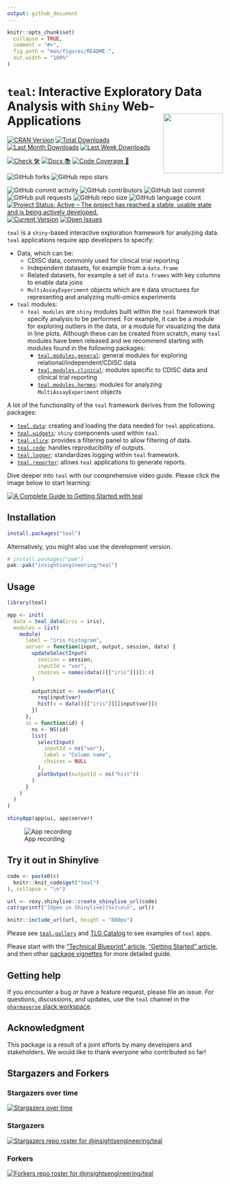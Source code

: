 ```yaml
---
output: github_document
---
```


<!-- README.md is generated from README.Rmd. Please edit that file -->

```r
knitr::opts_chunk$set(
  collapse = TRUE,
  comment = "#>",
  fig.path = "man/figures/README-",
  out.width = "100%"
)
```

# `teal`: Interactive Exploratory Data Analysis with `Shiny` Web-Applications <a href='https://insightsengineering.github.io/teal/'><img src="man/figures/logo.svg" align="right" height="139" style="max-width: 100%; max-height: 139px;"/></a  >

<!-- start badges -->
[![CRAN Version](https://www.r-pkg.org/badges/version/teal?color=green)](https://cran.r-project.org/package=teal)
[![Total Downloads](http://cranlogs.r-pkg.org/badges/grand-total/teal?color=green)](https://cran.r-project.org/package=teal)
[![Last Month Downloads](http://cranlogs.r-pkg.org/badges/last-month/teal?color=green)](https://cran.r-project.org/package=teal)
[![Last Week Downloads](http://cranlogs.r-pkg.org/badges/last-week/teal?color=green)](https://cran.r-project.org/package=teal)

[![Check 🛠](https://github.com/insightsengineering/teal/actions/workflows/check.yaml/badge.svg)](https://insightsengineering.github.io/teal/main/unit-test-report/)
[![Docs 📚](https://github.com/insightsengineering/teal/actions/workflows/docs.yaml/badge.svg)](https://insightsengineering.github.io/teal/)
[![Code Coverage 📔](https://raw.githubusercontent.com/insightsengineering/teal/_xml_coverage_reports/data/main/badge.svg)](https://insightsengineering.github.io/teal/main/coverage-report/)

![GitHub forks](https://img.shields.io/github/forks/insightsengineering/teal?style=social)
![GitHub repo stars](https://img.shields.io/github/stars/insightsengineering/teal?style=social)

![GitHub commit activity](https://img.shields.io/github/commit-activity/m/insightsengineering/teal)
![GitHub contributors](https://img.shields.io/github/contributors/insightsengineering/teal)
![GitHub last commit](https://img.shields.io/github/last-commit/insightsengineering/teal)
![GitHub pull requests](https://img.shields.io/github/issues-pr/insightsengineering/teal)
![GitHub repo size](https://img.shields.io/github/repo-size/insightsengineering/teal)
![GitHub language count](https://img.shields.io/github/languages/count/insightsengineering/teal)
[![Project Status: Active – The project has reached a stable, usable state and is being actively developed.](https://www.repostatus.org/badges/latest/active.svg)](https://www.repostatus.org/#active)
[![Current Version](https://img.shields.io/github/r-package/v/insightsengineering/teal/main?color=purple\&label=package%20version)](https://github.com/insightsengineering/teal/tree/main)
[![Open Issues](https://img.shields.io/github/issues-raw/insightsengineering/teal?color=red\&label=open%20issues)](https://github.com/insightsengineering/teal/issues?q=is%3Aissue+is%3Aopen+sort%3Aupdated-desc)
<!-- end badges -->

`teal` is a `shiny`-based interactive exploration framework for analyzing data. `teal` applications require app developers to specify:

<!-- markdownlint-disable MD007 MD030 -->
-   Data, which can be:
    -    CDISC data, commonly used for clinical trial reporting
    -    Independent datasets, for example from a `data.frame`
    -    Related datasets, for example a set of `data.frames` with key columns to enable data joins
    -    `MultiAssayExperiment` objects which are `R` data structures for representing and analyzing multi-omics experiments
-   `teal` modules:
    -   `teal modules` are `shiny` modules built within the `teal` framework that specify analysis to be performed. For example, it can be a module for exploring outliers in the data, or a module for visualizing the data in line plots. Although these can be created from scratch, many `teal` modules have been released and we recommend starting with modules found in the following packages:
        -   [`teal.modules.general`](https://insightsengineering.github.io/teal.modules.general/latest-tag/): general modules for exploring relational/independent/CDISC data
        -   [`teal.modules.clinical`](https://insightsengineering.github.io/teal.modules.clinical/latest-tag/): modules specific to CDISC data and clinical trial reporting
        -   [`teal.modules.hermes`](https://insightsengineering.github.io/teal.modules.hermes/latest-tag/): modules for analyzing `MultiAssayExperiment` objects

<!-- markdownlint-enable MD007 MD030 -->

A lot of the functionality of the `teal` framework derives from the following packages:

<!-- markdownlint-disable MD007 MD030 -->
-   [`teal.data`](https://insightsengineering.github.io/teal.data/latest-tag/): creating and loading the data needed for `teal` applications.
-   [`teal.widgets`](https://insightsengineering.github.io/teal.widgets/latest-tag/): `shiny` components used within `teal`.
-   [`teal.slice`](https://insightsengineering.github.io/teal.slice/latest-tag/): provides a filtering panel to allow filtering of data.
-   [`teal.code`](https://insightsengineering.github.io/teal.code/latest-tag/): handles reproducibility of outputs.
-   [`teal.logger`](https://insightsengineering.github.io/teal.logger/latest-tag/): standardizes logging within `teal` framework.
-   [`teal.reporter`](https://insightsengineering.github.io/teal.reporter/latest-tag/): allows `teal` applications to generate reports.

Dive deeper into `teal` with our comprehensive video guide.
Please click the image below to start learning:

[![A Complete Guide to Getting Started with teal](https://img.youtube.com/vi/N8ZamECICSI/0.jpg)](https://www.youtube.com/watch?v=N8ZamECICSI)

<!-- markdownlint-enable MD007 MD030 -->

## Installation

```r
install.packages("teal")
```

Alternatively, you might also use the development version.

```r
# install.packages("pak")
pak::pak("insightsengineering/teal")
```

## Usage

```r
library(teal)

app <- init(
  data = teal_data(iris = iris),
  modules = list(
    module(
      label = "iris histogram",
      server = function(input, output, session, data) {
        updateSelectInput(
          session = session,
          inputId = "var",
          choices = names(data()[["iris"]])[1:4]
        )

        output$hist <- renderPlot({
          req(input$var)
          hist(x = data()[["iris"]][[input$var]])
        })
      },
      ui = function(id) {
        ns <- NS(id)
        list(
          selectInput(
            inputId = ns("var"),
            label = "Column name",
            choices = NULL
          ),
          plotOutput(outputId = ns("hist"))
        )
      }
    )
  )
)

shinyApp(app$ui, app$server)
```

![App recording](man/figures/readme_app.webp)


## Try it out in Shinylive

```r
code <- paste0(c(
  knitr::knit_code$get("teal")
), collapse = "\n")

url <- roxy.shinylive::create_shinylive_url(code)
cat(sprintf("[Open in Shinylive](%s)\n\n", url))
```

```r
knitr::include_url(url, height = "800px")
```

Please see [`teal.gallery`](https://insightsengineering.github.io/teal.gallery/) and [TLG Catalog](https://insightsengineering.github.io/tlg-catalog/) to see examples of `teal` apps.

Please start with the ["Technical Blueprint" article](https://insightsengineering.github.io/teal/latest-tag/articles/blueprint/index.html), ["Getting Started" article](https://insightsengineering.github.io/teal/latest-tag/articles/getting-started-with-teal.html), and then other [package vignettes](https://insightsengineering.github.io/teal/latest-tag/articles/index.html) for more detailed guide.

## Getting help

If you encounter a bug or have a feature request, please file an issue. For questions, discussions, and updates, use the `teal` channel in the [`pharmaverse` slack workspace](https://pharmaverse.slack.com).

## Acknowledgment

This package is a result of a joint efforts by many developers and stakeholders. We would like to thank everyone who contributed so far!

## Stargazers and Forkers

### Stargazers over time

[![Stargazers over time](https://starchart.cc/insightsengineering/teal.svg)](https://starchart.cc/insightsengineering/teal)

### Stargazers

[![Stargazers repo roster for @insightsengineering/teal](http://reporoster.com/stars/insightsengineering/teal)](https://github.com/insightsengineering/teal/stargazers)

### Forkers

[![Forkers repo roster for @insightsengineering/teal](http://reporoster.com/forks/insightsengineering/teal)](https://github.com/insightsengineering/teal/network/members)
